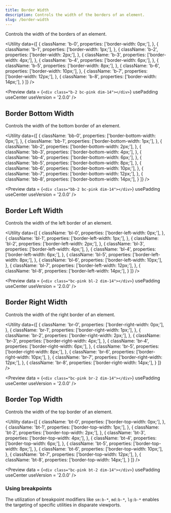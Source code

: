 ```yaml
---
title: Border Width
description: Controls the width of the borders of an element.
slug: /border-width
---
```



Controls the width of the borders of an element.

<Utility
  data={[
    {
      className: 'b-0',
      properties: ['border-width: 0px;'],
    },
    {
      className: 'b-1',
      properties: ['border-width: 1px;'],
    },
    {
      className: 'b-2',
      properties: ['border-width: 2px;'],
    },
    {
      className: 'b-3',
      properties: ['border-width: 4px;'],
    },
    {
      className: 'b-4',
      properties: ['border-width: 6px;'],
    },
    {
      className: 'b-5',
      properties: ['border-width: 8px;'],
    },
    {
      className: 'b-6',
      properties: ['border-width: 10px;'],
    },
    {
      className: 'b-7',
      properties: ['border-width: 12px;'],
    },
    {
      className: 'b-8',
      properties: ['border-width: 14px;'],
    }
  ]}
/>

<Preview
  data = {`<div class="b-2 bc-pink dim-14"></div>`}
  usePadding
  useCenter
  useVersion = '2.0.0'
/>

## Border Bottom Width

Controls the width of the bottom border of an element.

<Utility
  data={[
    {
      className: 'bb-0',
      properties: ['border-bottom-width: 0px;'],
    },
    {
      className: 'bb-1',
      properties: ['border-bottom-width: 1px;'],
    },
    {
      className: 'bb-2',
      properties: ['border-bottom-width: 2px;'],
    },
    {
      className: 'bb-3',
      properties: ['border-bottom-width: 4px;'],
    },
    {
      className: 'bb-4',
      properties: ['border-bottom-width: 6px;'],
    },
    {
      className: 'bb-5',
      properties: ['border-bottom-width: 8px;'],
    },
    {
      className: 'bb-6',
      properties: ['border-bottom-width: 10px;'],
    },
    {
      className: 'bb-7',
      properties: ['border-bottom-width: 12px;'],
    },
    {
      className: 'bb-8',
      properties: ['border-bottom-width: 14px;'],
    }
  ]}
/>

<Preview
  data = {`<div class="bb-2 bc-pink dim-14"></div>`}
  usePadding
  useCenter
  useVersion = '2.0.0'
/>

## Border Left Width

Controls the width of the left border of an element.

<Utility
  data={[
    {
      className: 'bl-0',
      properties: ['border-left-width: 0px;'],
    },
    {
      className: 'bl-1',
      properties: ['border-left-width: 1px;'],
    },
    {
      className: 'bl-2',
      properties: ['border-left-width: 2px;'],
    },
    {
      className: 'bl-3',
      properties: ['border-left-width: 4px;'],
    },
    {
      className: 'bl-4',
      properties: ['border-left-width: 6px;'],
    },
    {
      className: 'bl-5',
      properties: ['border-left-width: 8px;'],
    },
    {
      className: 'bl-6',
      properties: ['border-left-width: 10px;'],
    },
    {
      className: 'bl-7',
      properties: ['border-left-width: 12px;'],
    },
    {
      className: 'bl-8',
      properties: ['border-left-width: 14px;'],
    }
  ]}
/>

<Preview
  data = {`<div class="bc-pink bl-2 dim-14"></div>`}
  usePadding
  useCenter
  useVersion = '2.0.0'
/>

## Border Right Width

Controls the width of the right border of an element.

<Utility
  data={[
    {
      className: 'br-0',
      properties: ['border-right-width: 0px;'],
    },
    {
      className: 'br-1',
      properties: ['border-right-width: 1px;'],
    },
    {
      className: 'br-2',
      properties: ['border-right-width: 2px;'],
    },
    {
      className: 'br-3',
      properties: ['border-right-width: 4px;'],
    },
    {
      className: 'br-4',
      properties: ['border-right-width: 6px;'],
    },
    {
      className: 'br-5',
      properties: ['border-right-width: 8px;'],
    },
    {
      className: 'br-6',
      properties: ['border-right-width: 10px;'],
    },
    {
      className: 'br-7',
      properties: ['border-right-width: 12px;'],
    },
    {
      className: 'br-8',
      properties: ['border-right-width: 14px;'],
    }
  ]}
/>

<Preview
  data = {`<div class="bc-pink br-2 dim-14"></div>`}
  usePadding
  useCenter
  useVersion = '2.0.0'
/>

## Border Top Width

Controls the width of the top border of an element.

<Utility
  data={[
    {
      className: 'bt-0',
      properties: ['border-top-width: 0px;'],
    },
    {
      className: 'bt-1',
      properties: ['border-top-width: 1px;'],
    },
    {
      className: 'bt-2',
      properties: ['border-top-width: 2px;'],
    },
    {
      className: 'bt-3',
      properties: ['border-top-width: 4px;'],
    },
    {
      className: 'bt-4',
      properties: ['border-top-width: 6px;'],
    },
    {
      className: 'bt-5',
      properties: ['border-top-width: 8px;'],
    },
    {
      className: 'bt-6',
      properties: ['border-top-width: 10px;'],
    },
    {
      className: 'bt-7',
      properties: ['border-top-width: 12px;'],
    },
    {
      className: 'bt-8',
      properties: ['border-top-width: 14px;'],
    }
  ]}
/>

<Preview
  data = {`<div class="bc-pink bt-2 dim-14"></div>`}
  usePadding
  useCenter
  useVersion = '2.0.0'
/>

### Using breakpoints

The utilization of breakpoint modifiers like `sm:b-*`, `md:b-*`, `lg:b-*` enables the targeting of specific utilities in disparate viewports.